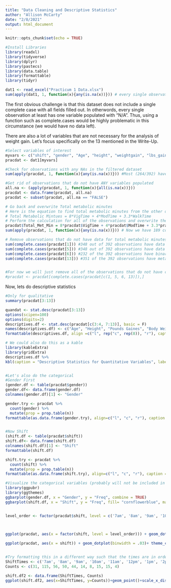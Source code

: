```yaml
---
title: "Data Cleaning and Descriptive Statistics"
author: "Allison McCarty"
date: "2/8/2021"
output: html_document
---
```


```r
knitr::opts_chunk$set(echo = TRUE)

#Install Libraries
library(readxl)
library(tidyverse)
library(dplyr)
library(pastecs)
library(data.table)
library(formattable)
library(tidyr)

dat1 <- read_excel("Practicum 1 Data.xlsx")
sum(apply(dat1, 1, function(x){any(is.na(x))})) # every single observation has a N/A for at least one variable
```

The first obvious challenge is that this dataset does not include a single complete case with all fields filled out.  In otherwords, every single observation at least has one variable populated with "N/A".  Thus, using a function such as complete.cases would be highly problematic in this circumstance (we would have no data left). 

There are also a lot of variables that are not necessary for the analysis of weight gain. Let's focus specifically on the 13 mentioned in the Write-Up.

```r
#Select variables of interest
myvars <- c("shift", "gender", "Age", "height", "weightgain", "lbs_gained", "pounds_gained", "bweight", "BMI", "VigTime", "WalkTime", "ModTime", "Total_Met_Min")
pracdat <- dat1[myvars]

#Check for observations with any NAs in the filtered dataset
sum(apply(pracdat, 1, function(x){any(is.na(x))})) #Most (264/392) have some N/As, therefore we still cannot do a full N/A omit for this data

#Get rid of observations that do not have ANY variables populated
all.na <- (apply(pracdat, 1, function(x){all(is.na(x))}))
pracdat <- data.frame(pracdat, all.na)
pracdat <- subset(pracdat, all.na == "FALSE")

# Go back and overwrite Total metabolic minutes
# Here is the equation to find total metabolic minutes from the other data available to us
# Total Metabolic Mintues = 8*VigTime + 4*ModTime + 3.3*WalkTime
# Perform the calculation for all of the observations and overwrite the column in the original dataframe
pracdat$Total_Met_Min = 8*pracdat$VigTime + 4*pracdat$ModTime + 3.3*pracdat$WalkTime
sum(apply(pracdat, 1, function(x){any(is.na(x))})) # Now we have 189 complete cases (61 more than before)

# Remove observations that do not have data for total metabolic minutes, shift, lbs gained, or weight gain (binary)
sum(complete.cases(pracdat[1])) #348 out of 392 observations have data on shift
sum(complete.cases(pracdat[5])) #348 out of 392 observations have data on lbs gained
sum(complete.cases(pracdat[6])) #232 of the 392 observations have binary weight gain data
sum(complete.cases(pracdat[13])) #351 of the 392 observations have metabolic minutes data


#For now we will just remove all of the observations that do not have complete cases for the four aforementioned variables (***ASK ABOUT THIS?***)
#pracdat <- pracdat[complete.cases(pracdat[c(1, 5, 6, 13)]),]
```

Now, lets do descriptive statistics
```r
#Only for qualitative
summary(pracdat[3:13])

quandat <- stat.desc(pracdat[3:13])
options(scipen=100)
options(digits=2)
descriptives.df <- stat.desc(pracdat[c(3:4, 7:13)], basic = F)
names(descriptives.df) <- c("Age", "Height", "Pounds Gaines", "Body Weight", "BMI", "Vigorous Activity Minutes", "Walking Minutes", "Moderate Activity Minutes", "Total Metabolic Minutes")
formattable(descriptives.df, align =c("l", rep("c", rep(8)), "r"), caption = "Descriptive Statistics for Quantitative Variables")

# We could also do this as a kable
library(kableExtra)
library(gridExtra)
descriptives.df %>%
kbl(caption = "Descriptive Statistics for Quantitative Variables", label = "Table 1") %>% kable_paper("hover", full_width = F)


#Let's also do the categorical
#Gender First
(gender.df <- table(pracdat$gender))
gender.df<- data.frame(gender.df)
colnames(gender.df)[1] <- "Gender"

gender.try <- pracdat %>% 
  count(gender) %>%
  mutate(prop = prop.table(n))
formattable(as.data.frame(gender.try), align=c("l", "c", "r"), caption = "Gender Frequency and Proportion Distribution for Sample Population")


#Now Shift
(shift.df <- table(pracdat$shift))
shift.df<- data.frame(shift.df)
colnames(shift.df)[1] <- "Shift"
formattable(shift.df)

shift.try <- pracdat %>% 
  count(shift) %>%
  mutate(prop = prop.table(n))
formattable(as.data.frame(shift.try), align=c("l", "c", "r"), caption = "Shift Frequency and Proportion Distribution for Sample Population")

#Visualize the categorical variables (probably will not be included in practicum 1)
library(ggpubr)
library(ggthemes)
ggbarplot(gender.df, x = "Gender", y = "Freq", combine = TRUE)
ggbarplot(shift.df, x = "Shift", y = "Freq", fill= "cornflowerblue", main = "Shift distribution of Sample Population" )


level_order <- factor(pracdat$shift, level = c('7am', '8am', '9am', '10am', '11am', '12pm', '1pm', '2pm', "other", "NA"))


  
ggplot(pracdat, aes(x = factor(shift, level = level_order))) + geom_dotplot(binwidth = .04)

ggplot(pracdat, aes(x = shift)) + geom_dotplot(binwidth = .03)+ theme_classic() + ggtitle("Shift Distribution of Sample Population")+scale_x_discrete(limits=c('7am', '8am', '9am', '10am', '11am', '12pm', '1pm', '2pm', "other", "NA"))+geom_text(stat='count', aes(label=..count..))


#Try formatting this in a different way such that the times are in order
ShiftTimes <- c('7am', '8am', '9am', '10am', '11am', '12pm', '1pm', '2pm', "other", "NA")
Counts <- c(31, 115, 56, 50, 44, 14, 8, 15, 15, 4)

shift.df2 <- data.frame(ShiftTimes, Counts)
ggplot(shift.df2, aes(x=ShiftTimes, y=Counts))+geom_point()+scale_x_discrete(limits=c('7am', '8am', '9am', '10am', '11am', '12pm', '1pm', '2pm', "other", "NA"))
```
